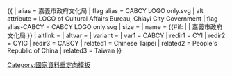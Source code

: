{{ {{{1<noinclude>|country showdata</noinclude>}}}
| alias = 嘉義市政府文化局
| flag alias = CABCY LOGO only.svg
| alt attribute = LOGO of Cultural Affairs Bureau, Chiayi City Government
| flag alias-CABCY = CABCY LOGO only.svg
| size = {{{size|}}}
| name = {{#if: {{{name|}}} | {{{name|}}} | 嘉義市政府文化局 }}
| altlink = {{{altlink|}}}
| altvar = {{{altvar|}}}
| variant = {{{variant|}}}
<noinclude>
| var1 = CABCY
| redir1 = CYI
| redir2 = CYIG
| redir3 = CABCY
| related1 = Chinese Taipei
| related2 = People's Republic of China
| related3 = Taiwan
</noinclude>
}}
[[Category:國家資料重定向模板]]